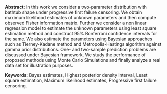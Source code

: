 <span>**Abstract:**</span> In this work we consider a two-parameter distribution with bathtub shape
under progressive first failure censoring. We obtain maximum likelihood
estimates of unknown parameters and then compute observed Fisher
information matrix. Further we consider a non linear regression model to
estimate the unknown parameters using least square estimation method and
construct 95% Bonferroni confidence intervals for the same. We also
estimate the parameters using Bayesian approaches such as Tierney-Kadane
method and Metropolis-Hastings algorithm against gamma prior
distributions. One- and two-sample prediction problems are discussed
under Bayesian framework. We study the performance of proposed methods
using Monte Carlo Simulations and finally analyze a real data set for
illustration purposes.

<span>**Keywords:**</span> Bayes estimates, Highest
posterior density interval, Least square estimation, Maximum likelihood
estimates, Progressive first failure censoring.
